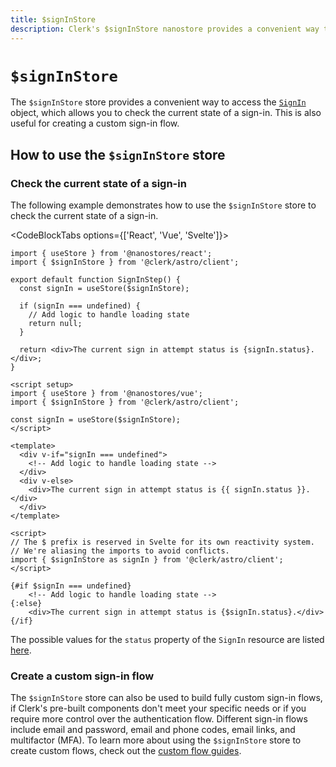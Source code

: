 ```yaml
---
title: $signInStore
description: Clerk's $signInStore nanostore provides a convenient way to access the SignIn object, which allows you to check the current state of a sign-in.
---
```


# `$signInStore`

The `$signInStore` store provides a convenient way to access the [`SignIn`](https://clerk.com/docs/references/javascript/sign-in/sign-in) object, which allows you to check the current state of a sign-in. This is also useful for creating a custom sign-in flow.

## How to use the `$signInStore` store

### Check the current state of a sign-in

The following example demonstrates how to use the `$signInStore` store to check the current state of a sign-in.

<CodeBlockTabs options={['React', 'Vue', 'Svelte']}>
  ```tsx {{ prettier: false, filename: 'sign-in-step.tsx' }}
  import { useStore } from '@nanostores/react';
  import { $signInStore } from '@clerk/astro/client';

  export default function SignInStep() {
    const signIn = useStore($signInStore);

    if (signIn === undefined) {
      // Add logic to handle loading state
      return null;
    }

    return <div>The current sign in attempt status is {signIn.status}.</div>;
  }
  ```

  ```vue {{ prettier: false, filename: 'sign-in-step.vue' }}
  <script setup>
  import { useStore } from '@nanostores/vue';
  import { $signInStore } from '@clerk/astro/client';

  const signIn = useStore($signInStore);
  </script>

  <template>
    <div v-if="signIn === undefined">
      <!-- Add logic to handle loading state -->
    </div>
    <div v-else>
      <div>The current sign in attempt status is {{ signIn.status }}.</div>
    </div>
  </template>
  ```

  ```svelte {{ prettier: false, filename: 'sign-in-step.svelte' }}
  <script>
  // The $ prefix is reserved in Svelte for its own reactivity system.
  // We're aliasing the imports to avoid conflicts.
  import { $signInStore as signIn } from '@clerk/astro/client';
  </script>

  {#if $signIn === undefined}
      <!-- Add logic to handle loading state -->
  {:else}
      <div>The current sign in attempt status is {$signIn.status}.</div>
  {/if}
  ```
</CodeBlockTabs>

The possible values for the `status` property of the `SignIn` resource are listed [here](/docs/references/javascript/sign-in/sign-in#properties).

### Create a custom sign-in flow

The `$signInStore` store can also be used to build fully custom sign-in flows, if Clerk's pre-built components don't meet your specific needs or if you require more control over the authentication flow. Different sign-in flows include email and password, email and phone codes, email links, and multifactor (MFA). To learn more about using the `$signInStore` store to create custom flows, check out the [custom flow guides](/docs/custom-flows/overview).
